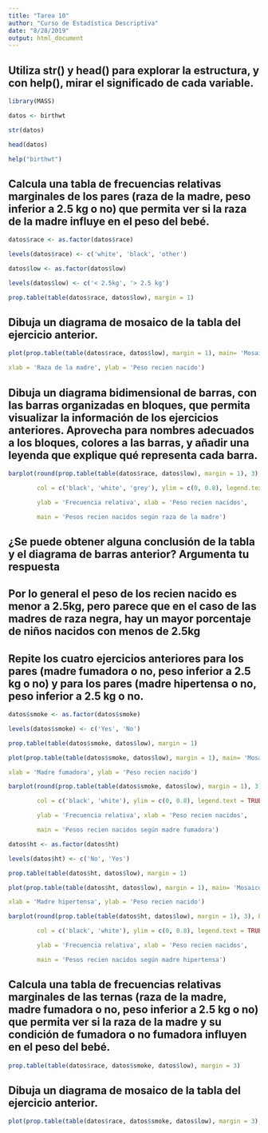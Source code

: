 ```yaml
---
title: "Tarea 10"
author: "Curso de Estadística Descriptiva"
date: "8/28/2019"
output: html_document
---
```


## Utiliza str() y head() para explorar la estructura, y con help(), mirar el significado de cada variable.
```r
library(MASS)

datos <- birthwt

str(datos)

head(datos)

help("birthwt")
```

## Calcula una tabla de frecuencias relativas marginales de los pares (raza de la madre, peso inferior a 2.5 kg o no) que permita ver si la raza de la madre influye en el peso del bebé.

```r
datos$race <- as.factor(datos$race)

levels(datos$race) <- c('white', 'black', 'other')

datos$low <- as.factor(datos$low)

levels(datos$low) <- c('< 2.5kg', '> 2.5 kg')

prop.table(table(datos$race, datos$low), margin = 1)
```

## Dibuja un diagrama de mosaico de la tabla del ejercicio anterior.

```r
plot(prop.table(table(datos$race, datos$low), margin = 1), main= 'Mosaico',

xlab = 'Raza de la madre', ylab = 'Peso recien nacido')
```

## Dibuja un diagrama bidimensional de barras, con las barras organizadas en bloques, que permita visualizar la información de los ejercicios anteriores. Aprovecha para nombres adecuados a los bloques, colores a las barras, y añadir una leyenda que explique qué representa cada barra.

```r
barplot(round(prop.table(table(datos$race, datos$low), margin = 1), 3), beside = TRUE,

        col = c('black', 'white', 'grey'), ylim = c(0, 0.8), legend.text = TRUE,

        ylab = 'Frecuencia relativa', xlab = 'Peso recien nacidos',

        main = 'Pesos recien nacidos según raza de la madre')
```



## ¿Se puede obtener alguna conclusión de la tabla y el diagrama de barras anterior? Argumenta tu respuesta

## Por lo general el peso de los recien nacido es menor a 2.5kg, pero parece que en el caso de las madres de raza negra, hay un mayor porcentaje de niños nacidos con menos de 2.5kg

## Repite los cuatro ejercicios anteriores para los pares (madre fumadora o no, peso inferior a 2.5 kg o no) y para los pares (madre hipertensa o no, peso inferior a 2.5 kg o no.

```r
datos$smoke <- as.factor(datos$smoke)

levels(datos$smoke) <- c('Yes', 'No')

prop.table(table(datos$smoke, datos$low), margin = 1)

plot(prop.table(table(datos$smoke, datos$low), margin = 1), main= 'Mosaico',

xlab = 'Madre fumadora', ylab = 'Peso recien nacido')

barplot(round(prop.table(table(datos$smoke, datos$low), margin = 1), 3), beside = TRUE,

        col = c('black', 'white'), ylim = c(0, 0.8), legend.text = TRUE,

        ylab = 'Frecuencia relativa', xlab = 'Peso recien nacidos',

        main = 'Pesos recien nacidos según madre fumadora')

datos$ht <- as.factor(datos$ht)

levels(datos$ht) <- c('No', 'Yes')

prop.table(table(datos$ht, datos$low), margin = 1)

plot(prop.table(table(datos$ht, datos$low), margin = 1), main= 'Mosaico',

xlab = 'Madre hipertensa', ylab = 'Peso recien nacido')

barplot(round(prop.table(table(datos$ht, datos$low), margin = 1), 3), beside = TRUE,

        col = c('black', 'white'), ylim = c(0, 0.8), legend.text = TRUE,

        ylab = 'Frecuencia relativa', xlab = 'Peso recien nacidos',

        main = 'Pesos recien nacidos según madre hipertensa')
```

## Calcula una tabla de frecuencias relativas marginales de las ternas (raza de la madre, madre fumadora o no, peso inferior a 2.5 kg o no) que permita ver si la raza de la madre y su condición de fumadora o no fumadora influyen en el peso del bebé.

```r
prop.table(table(datos$race, datos$smoke, datos$low), margin = 3)
```

## Dibuja un diagrama de mosaico de la tabla del ejercicio anterior.

```r
plot(prop.table(table(datos$race, datos$smoke, datos$low), margin = 3),main= 'Mosaico' )
```